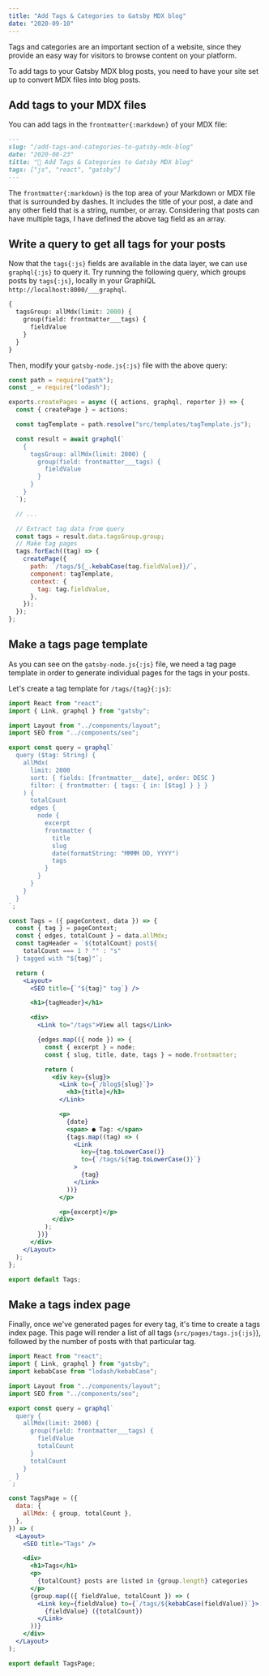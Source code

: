 ```yaml
---
title: "Add Tags & Categories to Gatsby MDX blog"
date: "2020-09-10"
---
```


Tags and categories are an important section of a website, since they provide an easy way for visitors to browse content on your platform.

To add tags to your Gatsby MDX blog posts, you need to have your site set up to convert MDX files into blog posts.

## Add tags to your MDX files

You can add tags in the `frontmatter{:markdown}` of your MDX file:

```markdown title="add-tags-and-categories-to-gatsby-mdx-blog.md"
---
slug: "/add-tags-and-categories-to-gatsby-mdx-blog"
date: "2020-08-23"
title: "🕺 Add Tags & Categories to Gatsby MDX blog"
tags: ["js", "react", "gatsby"]
---
```

The `frontmatter{:markdown}` is the top area of your Markdown or MDX file that is surrounded by dashes.
It includes the title of your post, a date and any other field that is a string, number, or array.
Considering that posts can have multiple tags, I have defined the above tag field as an array.

## Write a query to get all tags for your posts

Now that the `tags{:js}` fields are available in the data layer, we can use `graphql{:js}` to query it.
Try running the following query, which groups posts by `tags{:js}`, locally in your GraphiQL `http://localhost:8000/___graphql`.

```graphql title="Try on GraphiQL"
{
  tagsGroup: allMdx(limit: 2000) {
    group(field: frontmatter___tags) {
      fieldValue
    }
  }
}
```

Then, modify your `gatsby-node.js{:js}` file with the above query:

```js title="gatsby-node.js"
const path = require("path");
const _ = require("lodash");

exports.createPages = async ({ actions, graphql, reporter }) => {
  const { createPage } = actions;

  const tagTemplate = path.resolve("src/templates/tagTemplate.js");

  const result = await graphql(`
    {
      tagsGroup: allMdx(limit: 2000) {
        group(field: frontmatter___tags) {
          fieldValue
        }
      }
    }
  `);

  // ...

  // Extract tag data from query
  const tags = result.data.tagsGroup.group;
  // Make tag pages
  tags.forEach((tag) => {
    createPage({
      path: `/tags/${_.kebabCase(tag.fieldValue)}/`,
      component: tagTemplate,
      context: {
        tag: tag.fieldValue,
      },
    });
  });
};
```

## Make a tags page template

As you can see on the `gatsby-node.js{:js}` file, we need a tag page template in order to generate individual pages for the tags in your posts.

Let's create a tag template for `/tags/{tag}{:js}`:

```jsx title="/tags/{tag}"
import React from "react";
import { Link, graphql } from "gatsby";

import Layout from "../components/layout";
import SEO from "../components/seo";

export const query = graphql`
  query ($tag: String) {
    allMdx(
      limit: 2000
      sort: { fields: [frontmatter___date], order: DESC }
      filter: { frontmatter: { tags: { in: [$tag] } } }
    ) {
      totalCount
      edges {
        node {
          excerpt
          frontmatter {
            title
            slug
            date(formatString: "MMMM DD, YYYY")
            tags
          }
        }
      }
    }
  }
`;

const Tags = ({ pageContext, data }) => {
  const { tag } = pageContext;
  const { edges, totalCount } = data.allMdx;
  const tagHeader = `${totalCount} post${
    totalCount === 1 ? "" : "s"
  } tagged with "${tag}"`;

  return (
    <Layout>
      <SEO title={`"${tag}" tag`} />

      <h1>{tagHeader}</h1>

      <div>
        <Link to="/tags">View all tags</Link>

        {edges.map(({ node }) => {
          const { excerpt } = node;
          const { slug, title, date, tags } = node.frontmatter;

          return (
            <div key={slug}>
              <Link to={`/blog${slug}`}>
                <h3>{title}</h3>
              </Link>

              <p>
                {date}
                <span> ● Tag: </span>
                {tags.map((tag) => (
                  <Link
                    key={tag.toLowerCase()}
                    to={`/tags/${tag.toLowerCase()}`}
                  >
                    {tag}
                  </Link>
                ))}
              </p>

              <p>{excerpt}</p>
            </div>
          );
        })}
      </div>
    </Layout>
  );
};

export default Tags;
```

## Make a tags index page

Finally, once we've generated pages for every tag, it's time to create a tags index page.
This page will render a list of all tags (`src/pages/tags.js{:js}`), followed by the number of posts with that particular tag.

```jsx title="src/pages/tags.js"
import React from "react";
import { Link, graphql } from "gatsby";
import kebabCase from "lodash/kebabCase";

import Layout from "../components/layout";
import SEO from "../components/seo";

export const query = graphql`
  query {
    allMdx(limit: 2000) {
      group(field: frontmatter___tags) {
        fieldValue
        totalCount
      }
      totalCount
    }
  }
`;

const TagsPage = ({
  data: {
    allMdx: { group, totalCount },
  },
}) => (
  <Layout>
    <SEO title="Tags" />

    <div>
      <h1>Tags</h1>
      <p>
        {totalCount} posts are listed in {group.length} categories
      </p>
      {group.map(({ fieldValue, totalCount }) => (
        <Link key={fieldValue} to={`/tags/${kebabCase(fieldValue)}`}>
          {fieldValue} ({totalCount})
        </Link>
      ))}
    </div>
  </Layout>
);

export default TagsPage;
```
